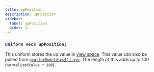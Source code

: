 ```yaml
---
title: upPosition
description: upPosition
sidebar:
  label: upPosition
  order: 1
---
```


### `uniform vec3 upPosition;`
This uniform stores the up value in [view space](/how_to/spaces). This value can also be pulled from [`gbufferModelView[1].xyz`](/reference/uniforms/matrices/gbuffermodelview). The length of this adds up to 100 (`normalizedValue * 100`).